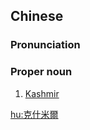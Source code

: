 ==Chinese==
{{zh-forms|s=克什米尔|gloss=-}}
{{zh-wp}}

===Pronunciation===
{{zh-pron
|m=Kèshímǐ'ěr
|c=hak1 sap6 mai5 ji5
|cat=pn
}}

===Proper noun===
{{zh-proper noun}}

# [[Kashmir]]

[[hu:克什米爾]]